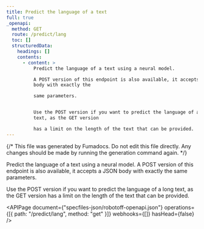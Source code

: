 ```yaml
---
title: Predict the language of a text
full: true
_openapi:
  method: GET
  route: /predict/lang
  toc: []
  structuredData:
    headings: []
    contents:
      - content: >
          Predict the language of a text using a neural model.

          A POST version of this endpoint is also available, it accepts a JSON
          body with exactly the

          same parameters.


          Use the POST version if you want to predict the language of a long
          text, as the GET version

          has a limit on the length of the text that can be provided.
---
```


{/* This file was generated by Fumadocs. Do not edit this file directly. Any changes should be made by running the generation command again. */}

Predict the language of a text using a neural model.
A POST version of this endpoint is also available, it accepts a JSON body with exactly the
same parameters.

Use the POST version if you want to predict the language of a long text, as the GET version
has a limit on the length of the text that can be provided.

<APIPage
  document={"specfiles-json/robotoff-openapi.json"}
  operations={[{ path: "/predict/lang", method: "get" }]}
  webhooks={[]}
  hasHead={false}
/>
